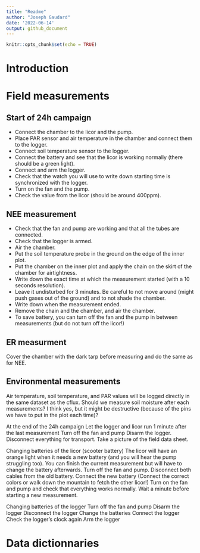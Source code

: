 ```yaml
---
title: "Readme"
author: "Joseph Gaudard"
date: '2022-06-14'
output: github_document
---
```


```r
knitr::opts_chunk$set(echo = TRUE)
```

# Introduction


# Field measurements

## Start of 24h campaign

- Connect the chamber to the licor and the pump.
- Place PAR sensor and air temperature in the chamber and connect them to the logger.
- Connect soil temperature sensor to the logger.
- Connect the battery and see that the licor is working normally (there should be a green light).
- Connect and arm the logger.
- Check that the watch you will use to write down starting time is synchronized with the logger.
- Turn on the fan and the pump.
- Check the value from the licor (should be around 400ppm).

## NEE measurement
- Check that the fan and pump are working and that all the tubes are connected.
- Check that the logger is armed.
- Air the chamber.
- Put the soil temperature probe in the ground on the edge of the inner plot.
- Put the chamber on the inner plot and apply the chain on the skirt of the chamber for airtightness.
- Write down the exact time at which the measurement started (with a 10 seconds resolution).
- Leave it undisturbed for 3 minutes. Be careful to not move around (might push gases out of the ground) and to not shade the chamber.
- Write down when the measurement ended.
- Remove the chain and the chamber, and air the chamber.
- To save battery, you can turn off the fan and the pump in between measurements (but do not turn off the licor!)

## ER measurment
Cover the chamber with the dark tarp before measuring and do the same as for NEE.

## Environmental measurements
Air temperature, soil temperature, and PAR values will be logged directly in the same dataset as the cflux.
Should we measure soil moisture after each measurements? I think yes, but it might be destructive (because of the pins we have to put in the plot each time)?

At the end of the 24h campaign
Let the logger and licor run 1 minute after the last measurement
Turn off the fan and pump
Disarm the logger.
Disconnect everything for transport.
Take a picture of the field data sheet.

Changing batteries of the licor (scooter battery)
The licor will have an orange light when it needs a new battery (and you will hear the pump struggling too). You can finish the current measurement but will have to change the battery afterwards.
Turn off the fan and pump.
Disconnect both cables from the old battery.
Connect the new battery (Connect the correct colors or walk down the mountain to fetch the other licor!)
Turn on the fan and pump and check that everything works normally.
Wait a minute before starting a new measurement.

Changing batteries of the logger
Turn off the fan and pump
Disarm the logger
Disconnect the logger
Change the batteries
Connect the logger
Check the logger's clock again
Arm the logger



# Data dictionnaries
